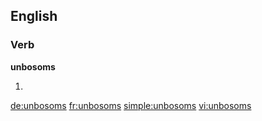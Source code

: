 ==English==

===Verb===
'''unbosoms'''

# {{en-third-person singular of|unbosom}}

[[de:unbosoms]]
[[fr:unbosoms]]
[[simple:unbosoms]]
[[vi:unbosoms]]